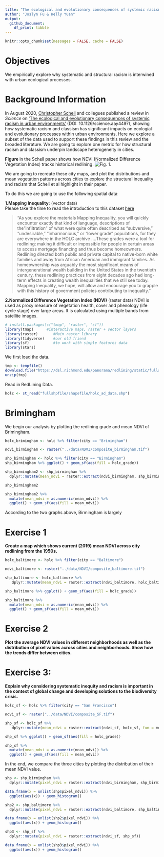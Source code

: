 ```yaml
---
title: "The ecological and evolutionary consequences of systemic racism"
author: "Joslyn Fu & Kelly Yuan"
output: 
  github_document:
    df_print: tibble
---
```


```r
knitr::opts_chunk$set(messages = FALSE, cache = FALSE)
```

# Objectives
We empirically explore why systematic and structural racism is interwined with urban ecological processes.

# Background Information
In August 2020, [Christopher Schell](http://directory.tacoma.uw.edu/employee/cjschell) and collegues published a review in *Science* on ['The ecological and evolutionary consequences of systemic racism in urban environments'](https://science.sciencemag.org/content/early/2020/08/12/science.aay4497) (DOI: 10.1126/science.aay4497), showing how systematic racism and classism  has significant impacts on ecologial and evolutionary processes within urban environments. Here we explore a subset of the data used to support these findings in this review and the broaded literature. We are going to explore one metric for how structural racism and classism underpin landscape heterogeneity in cities.

**Figure** in the Schell paper shows how NDVI (Normalized Difference Vegetation Index) tracks historical redlining.
![Fig. 1.](figures/fig2.png)

We are going to recreate these city maps, and plot the distributions and mean vegetation patterns across cities to explore the structural inequality and racism that Schell et al highlight in their paper.


To do this we are going to use the following spatial data:  

**1.Mapping Inequality:** (vector data)  
Please take the time to read the introduction to this dataset [here](https://dsl.richmond.edu/panorama/redlining/#loc=3/41.245/-105.469&text=intro)

> "As you explore the materials Mapping Inequality, you will quickly encounter exactly that kind of language, descriptions of the "infiltration" of what were quite often described as "subversive," "undesirable," "inharmonious," or "lower grade" populations, for they are everywhere in the HOLC archive ....These grades were a tool for redlining: making it difficult or impossible for people in certain areas to access mortgage financing and thus become homeowners. Redlining directed both public and private capital to native-born white families and away from African American and immigrant families. As homeownership was arguably the most significant means of intergenerational wealth building in the United States in the twentieth century, these redlining practices from eight decades ago had long-term effects in creating wealth inequalities that we still see today. Mapping Inequality, we hope, will allow and encourage you to grapple with this history of government policies contributing to inequality."

**2.Normalized Difference Vegetation Index (NDVI)** (raster data)
NDVI is used as proxy measure of vegetation health, cover and phenology (life cycle stage) over large areas. It is calculated using multiple bands from satellite images.

```r
# install.packages(c("tmap", "raster", "sf"))
library(tmap)      #interactive maps, raster + vector layers
library(raster)       #Main raster library
library(tidyverse)    #our old friend
library(sf)           #to work with simple features data
library(stars)
```  

We first load the data.
```r
tmp <- tempfile()
download.file("https://dsl.richmond.edu/panorama/redlining/static/fullshpfile.zip", tmp)
unzip(tmp)
```

Read in RedLining Data.
```r
holc <- st_read("fullshpfile/shapefile/holc_ad_data.shp")
```

# Brimingham

We begin our analysis by plotting the redlining grade and mean NDVI of Brimingham.

```r
holc_brimingham <- holc %>% filter(city == "Brimingham")
```

```r
ndvi_birmingham <- raster("../data/NDVI/composite_birmingham.tif")
```


```r
shp_birmingham <- holc %>% filter(city == "Birmingham")
shp_birmingham %>% ggplot() + geom_sf(aes(fill = holc_grade))
```

```r
shp_birmingham2 <- shp_birmingham %>% 
  dplyr::mutate(mean_ndvi = raster::extract(ndvi_birmingham, shp_birmingham, fun = mean))

shp_birmingham2
```

```r
shp_birmingham2 %>% 
  mutate(mean_ndvi = as.numeric(mean_ndvi)) %>%
  ggplot() + geom_sf(aes(fill = mean_ndvi))
```

According to the two graphs above, Birmingham is largely 

# Exercise 1
**Create a map which shows current (2019) mean NDVI across city redlining from the 1950s.**


```r
holc_baltimore <- holc %>% filter(city == "Baltimore")
```
```r
ndvi_baltimore <- raster("../data/NDVI/composite_baltimore.tif")
```
```r
shp_baltimore <- holc_baltimore %>% 
   dplyr::mutate(mean_ndvi = raster::extract(ndvi_baltimore, holc_baltimore, fun = mean))
```

```r
shp_baltimore %>% ggplot() + geom_sf(aes(fill = holc_grade))
```


```r
shp_baltimore %>% 
  mutate(mean_ndvi = as.numeric(mean_ndvi)) %>%
  ggplot() + geom_sf(aes(fill = mean_ndvi))
```



# Exercise 2
**Plot the average NDVI values in different neighborhoods as well as the distribution of pixel values across cities and neighborhoods. Show how the trends differ between cities.**




# Exercise 3: 
**Explain why considering systematic inequity and racism is important in the context of global change and developing solutions to the biodiversity crisis.**

```r
holc_sf <- holc %>% filter(city == "San Francisco")
```
```r
ndvi_sf <- raster("../data/NDVI/composite_SF.tif")
```
```r
shp_sf <- holc_sf %>% 
   dplyr::mutate(mean_ndvi = raster::extract(ndvi_sf, holc_sf, fun = mean))
```


```r
shp_sf %>% ggplot() + geom_sf(aes(fill = holc_grade))
```

```r
shp_sf %>% 
  mutate(mean_ndvi = as.numeric(mean_ndvi)) %>%
  ggplot() + geom_sf(aes(fill = mean_ndvi))
```



In the end, we compare the three cities by plotting the distribution of their mean NDVI value.


```r
shp <- shp_birmingham %>%
  dplyr::mutate(pixel_ndvi = raster::extract(ndvi_birmingham, shp_birmingham))
```
```r
data.frame(x = unlist(shp$pixel_ndvi)) %>% 
  ggplot(aes(x)) + geom_histogram()
```


```r
shp2 <- shp_baltimore %>%
  dplyr::mutate(pixel_ndvi = raster::extract(ndvi_baltimore, shp_baltimore))
```
```r
data.frame(x = unlist(shp2$pixel_ndvi)) %>% 
  ggplot(aes(x)) + geom_histogram()
```


```r
shp3 <- shp_sf %>%
  dplyr::mutate(pixel_ndvi = raster::extract(ndvi_sf, shp_sf))
```
```r
data.frame(x = unlist(shp3$pixel_ndvi)) %>% 
  ggplot(aes(x)) + geom_histogram()
```
